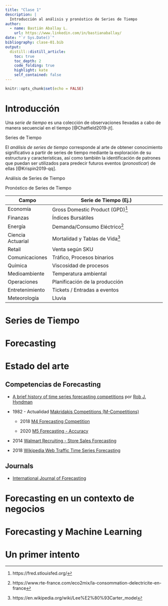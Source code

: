 ```yaml
---
title: "Clase 1"
description: |
  Introducción al análisis y pronóstico de Series de Tiempo
author:
  - name: Bastián Aballay L.
    url: https://www.linkedin.com/in/bastianaballay/
date: "`r Sys.Date()`"
bibliography: clase-01.bib
output:
  distill::distill_article:
    toc: true
    toc_depth: 2
    code_folding: true
    highlight: kate
    self_contained: false
---
```


```r
knitr::opts_chunk$set(echo = FALSE)
```

# Introducción

Una *serie de tiempo* es una colección de observaciones llevadas a cabo de manera
secuencial en el tiempo [@Chatfield2019-jt]. 

<aside>
Series de Tiempo
</aside>

El *análisis de series de tiempo* corresponde al arte de obtener conocimiento
significativo a partir de series de tiempo mediante la exploración de su estructura y características, así como también la identificación
de patrones que puedan ser utilizados para predecir futuros eventos (*pronosticar*) de ellas [@Krispin2019-qq].

<aside>
<p>Análisis de Series de Tiempo</p>
<p>Pronóstico de Series de Tiempo</p>
</aside>


| Campo                | Serie de Tiempo (Ej.)                                 |
| -------------------- | ----------------------------------------------------- |
| Economía             | Gross Domestic Product (GPD)^[https://fred.stlouisfed.org/]                          |
| Finanzas             | Índices Bursátiles                                    |
| Energía              | Demanda/Consumo Eléctrico^[https://www.rte-france.com/eco2mix/la-consommation-delectricite-en-france]                             |
| Ciencia Actuarial    | Mortalidad y Tablas de Vida^[https://en.wikipedia.org/wiki/Lee%E2%80%93Carter_model]                         |
| Retail               | Venta según SKU                                       |
| Comunicaciones       | Tráfico, Procesos binarios                            |
| Química              | Viscosidad de procesos                                |
| Medioambiente        | Temperatura ambiental                                 |
| Operaciones          | Planificación de la producción                        |
| Entretenimiento      | Tickets / Entradas a eventos                          |
| Meteorología         | Lluvia                                                |


# Series de Tiempo

# Forecasting

# Estado del arte

## Competencias de Forecasting

* [A brief history of time series forecasting competitions](https://robjhyndman.com/hyndsight/forecasting-competitions/) por [Rob J. Hyndman](https://robjhyndman.com/)

* 1982 - Actualidad [Makridakis Competitions (M-Competitions) ](https://en.wikipedia.org/wiki/Makridakis_Competitions)

  * 2018 [M4 Forecasting Competition](ttps://forecasters.org/blog/2017/11/10/m4-forecasting-competition/)
  
  * 2020 [M5 Forecasting - Accuracy](https://www.kaggle.com/c/m5-forecasting-accuracy/)

* 2014 [Walmart Recruiting - Store Sales Forecasting](https://www.kaggle.com/c/walmart-recruiting-store-sales-forecasting)

* 2018 [Wikipedia Web Traffic Time Series Forecasting](https://www.kaggle.com/c/web-traffic-time-series-forecasting/)
  

## Journals

* [International Journal of Forecasting](https://forecasters.org/ijf/)

# Forecasting en un contexto de negocios

# Forecasting y Machine Learning

# Un primer intento


